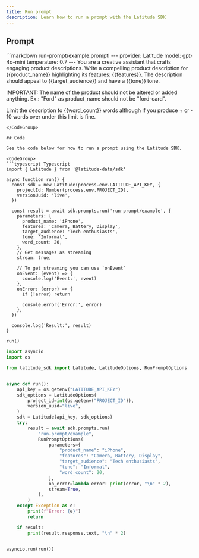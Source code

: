 ```yaml
---
title: Run prompt
description: Learn how to run a prompt with the Latitude SDK
---
```


## Prompt

<CodeGroup>
```markdown run-prompt/example.promptl
---
provider: Latitude
model: gpt-4o-mini
temperature: 0.7
---

<system>
You are a creative assistant that crafts engaging product descriptions.
</system>
<user>
Write a compelling product description for {{product_name}} highlighting its features: {{features}}.
The description should appeal to {{target_audience}} and have a {{tone}} tone.

IMPORTANT: The name of the product should not be altered or added anything. Ex.: "Ford" as product_name should not be "ford-card".

Limit the description to {{word_count}} words although if you produce + or - 10 words over under this limit is fine.
</user>
```
</CodeGroup>

## Code

See the code below for how to run a prompt using the Latitude SDK.

<CodeGroup>
```typescript Typescript
import { Latitude } from '@latitude-data/sdk'

async function run() {
  const sdk = new Latitude(process.env.LATITUDE_API_KEY, {
    projectId: Number(process.env.PROJECT_ID),
    versionUuid: 'live',
  })

  const result = await sdk.prompts.run('run-prompt/example', {
    parameters: {
      product_name: 'iPhone',
      features: 'Camera, Battery, Display',
      target_audience: 'Tech enthusiasts',
      tone: 'Informal',
      word_count: 20,
    },
    // Get messages as streaming
    stream: true,

    // To get streaming you can use `onEvent`
    onEvent: (event) => {
      console.log('Event:', event)
    },
    onError: (error) => {
      if (!error) return

      console.error('Error:', error)
    },
  })

  console.log('Result:', result)
}

run()
```
```python Python
import asyncio
import os

from latitude_sdk import Latitude, LatitudeOptions, RunPromptOptions


async def run():
    api_key = os.getenv("LATITUDE_API_KEY")
    sdk_options = LatitudeOptions(
        project_id=int(os.getenv("PROJECT_ID")),
        version_uuid="live",
    )
    sdk = Latitude(api_key, sdk_options)
    try:
        result = await sdk.prompts.run(
            "run-prompt/example",
            RunPromptOptions(
                parameters={
                    "product_name": "iPhone",
                    "features": "Camera, Battery, Display",
                    "target_audience": "Tech enthusiasts",
                    "tone": "Informal",
                    "word_count": 20,
                },
                on_error=lambda error: print(error, "\n" * 2),
                stream=True,
            ),
        )
    except Exception as e:
        print(f"Error: {e}")
        return

    if result:
        print(result.response.text, "\n" * 2)


asyncio.run(run())
```
</CodeGroup>
